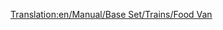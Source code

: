 [[Translation:en/Manual/Base Set/Trains/Food Van]]
{{pl/wagony|Picture=[[File:en/Foodvan.png]]
|NormalCost=£1,119 ($2,238)
|NormalWeight=22 / 47 t
|NormalCapacity=25 ton żywności
|MonoCost="
|MonoWeight=22 / 52 t
|MonoCapacity=30 tonnes of food
|MagCost="
|MagWeight=22 / 54 t
|MagCapacity=32 tonnes of food
|Description=Ten "furgon." przewozi żywność z zakładów spożywczych do miast. Dostępne tylko w klimacie tropikalnym i arktycznym
}}